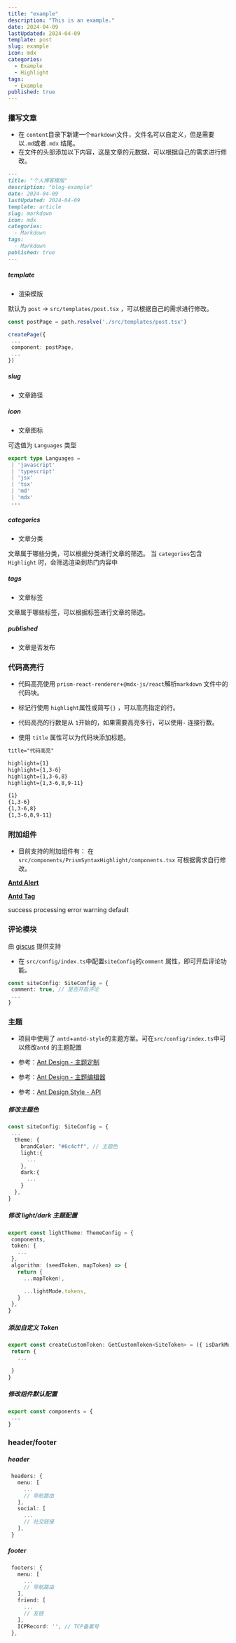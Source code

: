 ```yaml
---
title: "example"
description: "This is an example."
date: 2024-04-09
lastUpdated: 2024-04-09
template: post
slug: example
icon: mdx
categories:
  - Example
  - Highlight
tags:
  - Example
published: true
---
```


### 攥写文章

- 在 `content`目录下新建一个`markdown`文件，文件名可以自定义，但是需要以`.md`或者`.mdx` 结尾。
- 在文件的头部添加以下内容，这是文章的元数据，可以根据自己的需求进行修改。

```markdown title="content/articles/tip.md"
---
title: "个人博客模版"
description: "blog-example"
date: 2024-04-09
lastUpdated: 2024-04-09
template: article
slug: markdown
icon: mdx
categories:
  - Markdown
tags:
  - Markdown
published: true
---
```

##### template

- 渲染模版

默认为 `post` -> `src/templates/post.tsx` ，可以根据自己的需求进行修改。

```ts title="gatsby-node.ts"
const postPage = path.resolve('./src/templates/post.tsx')

createPage({
 ...
 component: postPage,
 ...
})
```

##### slug

- 文章路径

##### icon

- 文章图标

可选值为 `Languages` 类型

```ts title="src/utils/code.ts"
export type Languages =
 | 'javascript'
 | 'typescript'
 | 'jsx'
 | 'tsx'
 | 'md'
 | 'mdx'
 ···
```

##### categories

- 文章分类

文章属于哪些分类，可以根据分类进行文章的筛选。
当 `categories`包含`Highlight` 时，会筛选渲染到热门内容中

##### tags

- 文章标签

文章属于哪些标签，可以根据标签进行文章的筛选。

##### published

- 文章是否发布

### 代码高亮行

- 代码高亮使用 `prism-react-renderer`+`@mdx-js/react`解析`markdown` 文件中的代码块。

- 标记行使用 `highlight`属性或简写`{}` ，可以高亮指定的行。
- 代码高亮的行数是从 `1`开始的，如果需要高亮多行，可以使用`-` 连接行数。
- 使用 `title` 属性可以为代码块添加标题。

```markdown title="代码高亮" {1,3-6,8,9-11}
title="代码高亮"

highlight={1}
highlight={1,3-6}
highlight={1,3-6,8}
highlight={1,3-6,8,9-11}

{1}
{1,3-6}
{1,3-6,8}
{1,3-6,8,9-11}
```

### 附加组件

- 目前支持的附加组件有：
  在 `src/components/PrismSyntaxHighlight/components.tsx` 可根据需求自行修改。

**[Antd Alert](https://ant.design/components/alert-cn/)**

<Alert message="Success" type="success" />
<Alert message="Info" type="info" />
<Alert message="Warning" type="warning" />
<Alert message="Error" type="error" />

**[Antd Tag](https://ant.design/components/tag-cn/)**

<Tag color="success">success</Tag>
<Tag color="processing">processing</Tag>
<Tag color="error">error</Tag>
<Tag color="warning">warning</Tag>
<Tag color="default">default</Tag>

### 评论模块

由 [giscus](https://giscus.app) 提供支持

- 在 `src/config/index.ts`中配置`siteConfig`的`comment` 属性，即可开启评论功能。

```ts title="src/config/index.ts" {2}
const siteConfig: SiteConfig = {
 comment: true, // 是否开启评论
 ...
}
```

### 主题

- 项目中使用了 `antd`+`antd-style`的主题方案。可在`src/config/index.ts`中可以修改`antd` 的主题配置

- 参考：[Ant Design - 主题定制](https://ant.design/docs/react/customize-theme-cn)
- 参考：[Ant Design - 主题编辑器](https://ant.design/theme-editor-cn)
- 参考：[Ant Design Style - API](https://ant-design.github.io/antd-style/zh-CN/api/create-styles)

##### 修改主题色

```ts title="src/config/index.ts" {11}  codeUrl="https://raw.githubusercontent.com/Jiohon/blog/refs/heads/master/src/config/index.ts"
const siteConfig: SiteConfig = {
 ...
  theme: {
    brandColor: "#6c4cff", // 主题色
    light:{
      ...
    },
    dark:{
      ...
    }
  },
}
```

##### 修改 light/dark 主题配置

```ts title="src/customize-theme/theme/light.ts"
export const lightTheme: ThemeConfig = {
 components,
 token: {
   ...
 },
 algorithm: (seedToken, mapToken) => {
   return {
     ...mapToken!,

     ...lightMode.tokens,
   }
 },
}
```

##### 添加自定义 Token

```ts title="src/customize-theme/customToken.ts"
export const createCustomToken: GetCustomToken<SiteToken> = ({ isDarkMode, token }) => {
 return {
   ...

 }
}
```

##### 修改组件默认配置

```ts title="src/customize-theme/theme/components.ts"
export const components = {
 ...
}
```

### header/footer

##### header

```ts title="src/config/index.ts"
 headers: {
   menu: [
     ...
     // 导航路由
   ],
   social: [
     ...
     // 社交链接
   ],
 }
```

##### footer

```ts title="src/config/index.ts"
 footers: {
   menu: [
     ...
     // 导航路由
   ],
   friend: [
     ...
     // 友链
   ],
   ICPRecord: '', // TCP备案号
 },
```

